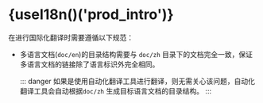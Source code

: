 
# {useI18n()('prod_intro')}

<Term name="company" /> <Term name="product" /> <Term name="productShort" />

在进行国际化翻译时需要遵循以下规范：

- 多语言文档(`doc/en`)的目录结构需要与 `doc/zh` 目录下的文档完全一致，保证多语言文档的链接除了语言标识外完全相同。

  ::: danger
  如果是使用自动化翻译工具进行翻译，则无需关心该问题，自动化翻译工具会自动根据`doc/zh` 生成目标语言文档的目录结构。
  :::

<AcpApisOverview />

